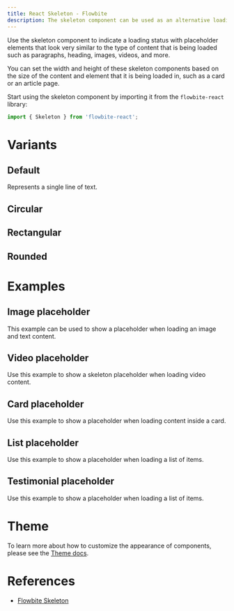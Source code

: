 ```yaml
---
title: React Skeleton - Flowbite
description: The skeleton component can be used as an alternative loading indicator to the spinner by mimicking the content that will be loaded such as text, images, or video
---
```


Use the skeleton component to indicate a loading status with placeholder elements that look very similar to the type of content that is being loaded such as paragraphs, heading, images, videos, and more.

You can set the width and height of these skeleton components based on the size of the content and element that it is being loaded in, such as a card or an article page.

Start using the skeleton component by importing it from the `flowbite-react` library:

```jsx
import { Skeleton } from 'flowbite-react';
```

# Variants

## Default

Represents a single line of text.

<Example name="skeleton.root" />

## Circular

<Example name="skeleton.circular" />

## Rectangular

<Example name="skeleton.rectangular" />

## Rounded

<Example name="skeleton.rounded" />

# Examples

## Image placeholder

This example can be used to show a placeholder when loading an image and text content.

<Example name="skeleton.image" />

## Video placeholder

Use this example to show a skeleton placeholder when loading video content.

<Example name="skeleton.video" />

## Card placeholder

Use this example to show a placeholder when loading content inside a card.

<Example name="skeleton.card" />

## List placeholder

Use this example to show a placeholder when loading a list of items.

<Example name="skeleton.list" />

## Testimonial placeholder

Use this example to show a placeholder when loading a list of items.

<Example name="skeleton.testimonial" />

# Theme

To learn more about how to customize the appearance of components, please see the [Theme docs](/docs/customize/theme).

<Theme name="skeleton" />

# References

- [Flowbite Skeleton](https://flowbite.com/docs/components/skeleton/)
